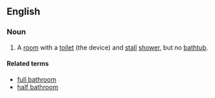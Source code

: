 ==English==
===Noun===
{{en-noun|sg=[[three-quarter]] [[bathroom]]}}
#A [[room]] with a [[toilet]] (the device) and [[stall]] [[shower]], but no [[bathtub]].
====Related terms====
*[[full bathroom]]
*[[half bathroom]]